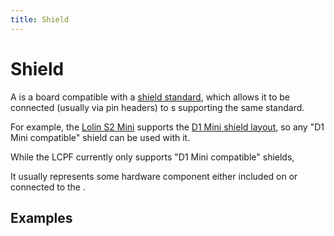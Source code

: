 ```yaml
---
title: Shield
---
```

# Shield

A <Term name="Shield"/> is a board compatible with a [shield standard](../../Hardware/ShieldStandards), which allows it to be connected (usually via pin headers)  to <Term name="Controllers"/>s supporting the same standard. 

For example, the [Lolin S2 Mini](<www.wemos.cc/en/latest/s2/s2_mini.html>) <Term name="Controller"/> supports the  [D1 Mini shield layout](<https://www.wemos.cc/en/latest/d1/d1_mini.html>), so any "D1 Mini compatible" shield can be used with it. 

While the LCPF currently only supports "D1 Mini compatible" shields, 

It usually represents some hardware component either included on
 or connected to the <Term name="Controller"/>.

## Examples

